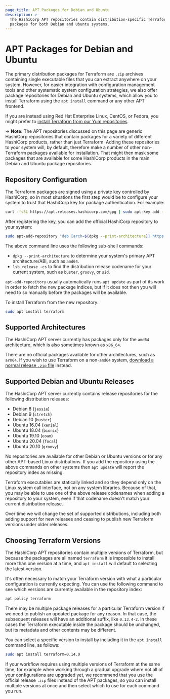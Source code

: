 ```yaml
---
page_title: APT Packages for Debian and Ubuntu
description: >-
  The HashiCorp APT repositories contain distribution-specific Terraform
  packages for both Debian and Ubuntu systems.
---
```


# APT Packages for Debian and Ubuntu

The primary distribution packages for Terraform are `.zip` archives containing
single executable files that you can extract anywhere on your system. However,
for easier integration with configuration management tools and other systematic
system configuration strategies, we also offer package repositories for
Debian and Ubuntu systems, which allow you to install Terraform using the
`apt install` command or any other APT frontend.

If you are instead using Red Hat Enterprise Linux, CentOS, or Fedora, you
might prefer to [install Terraform from our Yum repositories](yum).

-> **Note:** The APT repositories discussed on this page are generic HashiCorp
repositories that contain packages for a variety of different HashiCorp
products, rather than just Terraform. Adding these repositories to your
system will, by default, therefore make a number of other non-Terraform
packages available for installation. That might then mask some packages that
are available for some HashiCorp products in the main Debian and Ubuntu
package repositories.

## Repository Configuration

The Terraform packages are signed using a private key controlled by HashiCorp,
so in most situations the first step would be to configure your system to trust
that HashiCorp key for package authentication. For example:

```bash
curl -fsSL https://apt.releases.hashicorp.com/gpg | sudo apt-key add -
```

After registering the key, you can add the official HashiCorp repository to
your system:

```bash
sudo apt-add-repository "deb [arch=$(dpkg --print-architecture)] https://apt.releases.hashicorp.com $(lsb_release -cs) main"
```

The above command line uses the following sub-shell commands:

- `dpkg --print-architecture` to determine your system's primary APT
  architecture/ABI, such as `amd64`.
- `lsb_release -cs` to find the distribution release codename for your current
  system, such as `buster`, `groovy`, or `sid`.

`apt-add-repository` usually automatically runs `apt update` as part of its
work in order to fetch the new package indices, but if it does not then you
will need to so manually before the packages will be available.

To install Terraform from the new repository:

```bash
sudo apt install terraform
```

## Supported Architectures

The HashiCorp APT server currently has packages only for the `amd64`
architecture, which is also sometimes known as `x86_64`.

There are no official packages available for other architectures, such as
`arm64`. If you wish to use Terraform on a non-`amd64` system,
[download a normal release `.zip` file](/downloads) instead.

## Supported Debian and Ubuntu Releases

The HashiCorp APT server currently contains release repositories for the
following distribution releases:

- Debian 8 (`jessie`)
- Debian 9 (`stretch`)
- Debian 10 (`buster`)
- Ubuntu 16.04 (`xenial`)
- Ubuntu 18.04 (`bionic`)
- Ubuntu 19.10 (`eoam`)
- Ubuntu 20.04 (`focal`)
- Ubuntu 20.10 (`groovy`)

No repositories are available for other Debian or Ubuntu versions or for
any other APT-based Linux distributions. If you add the repository using
the above commands on other systems then `apt update` will report the
repository index as missing.

Terraform executables are statically linked and so they depend only on the
Linux system call interface, not on any system libraries. Because of that,
you may be able to use one of the above release codenames when adding a
repository to your system, even if that codename doesn't match your current
distribution release.

Over time we will change the set of supported distributions, including both
adding support for new releases and ceasing to publish new Terraform versions
under older releases.

## Choosing Terraform Versions

The HashiCorp APT repositories contain multiple versions of Terraform, but
because the packages are all named `terraform` it is impossible to install
more than one version at a time, and `apt install` will default to selecting
the latest version.

It's often necessary to match your Terraform version with what a particular
configuration is currently expecting. You can use the following command to
see which versions are currently available in the repository index:

```bash
apt policy terraform
```

There may be multiple package releases for a particular Terraform version if
we need to publish an updated package for any reason. In that case, the
subsequent releases will have an additional suffix, like `0.13.4-2`. In these
cases the Terraform executable inside the package should be unchanged, but its
metadata and other contents may be different.

You can select a specific version to install by including it in the
`apt install` command line, as follows:

```bash
sudo apt install terraform=0.14.0
```

If your workflow requires using multiple versions of Terraform at the same
time, for example when working through a gradual upgrade where not all
of your configurations are upgraded yet, we recommend that you use the
official release `.zip` files instead of the APT packages, so you can install
multiple versions at once and then select which to use for each command you
run.
